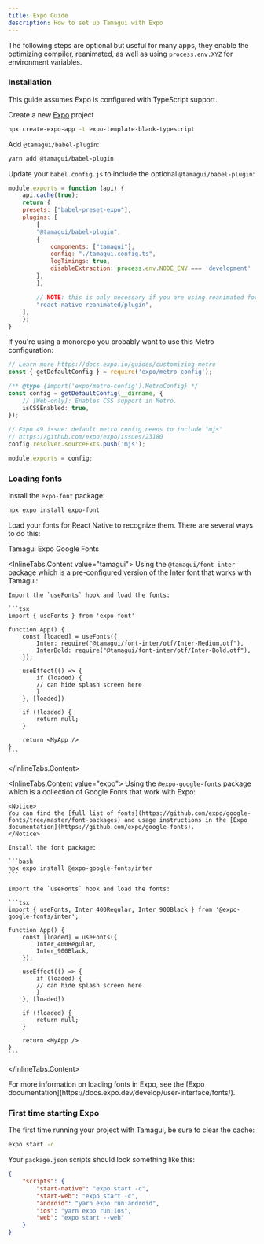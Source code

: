 ```yaml
---
title: Expo Guide
description: How to set up Tamagui with Expo
---
```


The following steps are optional but useful for many apps, they enable the
optimizing compiler, reanimated, as well as using `process.env.XYZ` for
environment variables.

### Installation

<Notice>
    This guide assumes Expo is configured with TypeScript support.
</Notice>

Create a new [Expo](https://docs.expo.dev/get-started/create-a-project/#initialize-a-new-project) project

```bash
npx create-expo-app -t expo-template-blank-typescript
```

Add `@tamagui/babel-plugin`:

```bash
yarn add @tamagui/babel-plugin
```

Update your `babel.config.js` to include the optional `@tamagui/babel-plugin`:

```js
module.exports = function (api) {
    api.cache(true);
    return {
    presets: ["babel-preset-expo"],
    plugins: [
        [
        "@tamagui/babel-plugin",
        {
            components: ["tamagui"],
            config: "./tamagui.config.ts",
            logTimings: true,
            disableExtraction: process.env.NODE_ENV === 'development'
        },
        ],

        // NOTE: this is only necessary if you are using reanimated for animations
        "react-native-reanimated/plugin",
    ],
    };
}
```

If you're using a monorepo you probably want to use this Metro configuration:

```ts
// Learn more https://docs.expo.io/guides/customizing-metro
const { getDefaultConfig } = require('expo/metro-config');

/** @type {import('expo/metro-config').MetroConfig} */
const config = getDefaultConfig(__dirname, {
    // [Web-only]: Enables CSS support in Metro.
    isCSSEnabled: true,
});

// Expo 49 issue: default metro config needs to include "mjs"
// https://github.com/expo/expo/issues/23180
config.resolver.sourceExts.push('mjs');

module.exports = config;
```

### Loading fonts

Install the `expo-font` package:

```bash
npx expo install expo-font
```

Load your fonts for React Native to recognize them. There are several ways to do this:

<Spacer size="$6" />

<InlineTabs id="font" defaultValue="tamagui">
<InlineTabs.List>
    <InlineTabs.Tab value="tamagui">Tamagui</InlineTabs.Tab>
    <InlineTabs.Tab value="expo">Expo Google Fonts</InlineTabs.Tab>
</InlineTabs.List>

<InlineTabs.Content value="tamagui">
    Using the `@tamagui/font-inter` package which is a pre-configured version of the Inter font that works with Tamagui:

    Import the `useFonts` hook and load the fonts:

    ```tsx
    import { useFonts } from 'expo-font'

    function App() {
        const [loaded] = useFonts({
            Inter: require("@tamagui/font-inter/otf/Inter-Medium.otf"),
            InterBold: require("@tamagui/font-inter/otf/Inter-Bold.otf"),
        });

        useEffect(() => {
            if (loaded) {
            // can hide splash screen here
            }
        }, [loaded])

        if (!loaded) {
            return null;
        }

        return <MyApp />
    }
    ```
</InlineTabs.Content>

<InlineTabs.Content value="expo">
    Using the `@expo-google-fonts` package which is a collection of Google Fonts that work with Expo:
    
    <Notice>
    You can find the [full list of fonts](https://github.com/expo/google-fonts/tree/master/font-packages) and usage instructions in the [Expo documentation](https://github.com/expo/google-fonts).
    </Notice>

    Install the font package:

    ```bash
    npx expo install @expo-google-fonts/inter
    ```

    Import the `useFonts` hook and load the fonts:

    ```tsx
    import { useFonts, Inter_400Regular, Inter_900Black } from '@expo-google-fonts/inter';

    function App() {
        const [loaded] = useFonts({
            Inter_400Regular,
            Inter_900Black,
        });

        useEffect(() => {
            if (loaded) {
            // can hide splash screen here
            }
        }, [loaded])

        if (!loaded) {
            return null;
        }

        return <MyApp />
    }
    ```
</InlineTabs.Content>
</InlineTabs>

<Notice>
    For more information on loading fonts in Expo, see the [Expo documentation](https://docs.expo.dev/develop/user-interface/fonts/).
</Notice>

### First time starting Expo

The first time running your project with Tamagui, be sure to clear the cache:

```bash
expo start -c
```

Your `package.json` scripts should look something like this:

```json
{
    "scripts": {
        "start-native": "expo start -c",
        "start-web": "expo start -c",
        "android": "yarn expo run:android",
        "ios": "yarn expo run:ios",
        "web": "expo start --web"
    }
}
```